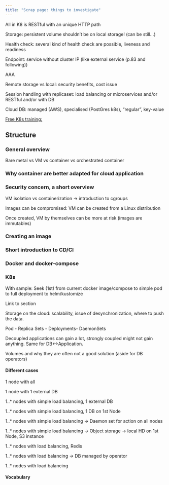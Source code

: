 ```yaml
---
title: "Scrap page: things to investigate"
---
```


All in K8 is RESTful with an unique HTTP path

Storage: persistent volume shouldn't be on local storage! (can be still...)

Health check: several kind of health check are possible, liveness and readiness

Endpoint: service without cluster IP (like external service (p.83 and following))

AAA

Remote storage vs local: security benefits, cost issue

Session handling with replicaset: load balancing or microservices and/or RESTful and/or with DB

Cloud DB: managed (AWS), specialised (PostGres k8s), "regular", key-value

[Free K8s training:](https://github.com/jpetazzo/container.training)

## Structure

### General overview

Bare metal vs VM vs container vs orchestrated container

### Why container are better adapted for cloud application

### Security concern, a short overview

VM isolation vs containerization -> introduction to cgroups

Images can be compromised: VM can be created from a Linux distribution

Once created, VM by themselves can be more at risk (images are immutables)

### Creating an image

### Short introduction to CD/CI

### Docker and docker-compose

### K8s

With sample: Seek (1st) from current docker image/compose to simple pod to full deployment to helm/kustomize

Link to section

Storage on the cloud: scalability, issue of desynchronization, where to push the data.

Pod - Replica Sets - Deployments- DaemonSets

Decoupled applications can gain a lot, strongly coupled might not gain anything. Same for DB<->Application.

Volumes and why they are often not a good solution (aside for DB operators)

#### Different cases

1 node with all

1 node with 1 external DB

1..* nodes with simple load balancing, 1 external DB

1..* nodes with simple load balancing, 1 DB on 1st Node

1..* nodes with simple load balancing -> Daemon set for action on all nodes

1..* nodes with simple load balancing -> Object storage -> local HD on 1st Node, S3 instance

1..* nodes with load balancing, Redis

1..* nodes with load balancing -> DB managed by operator

1..* nodes with load balancing 


#### Vocabulary